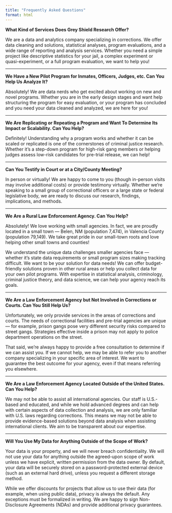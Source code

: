 ```yaml
---
title: "Frequently Asked Questions"
format: html
---
```


**What Kind of Services Does Grey Shield Research Offer?**

We are a data and analytics company specializing in corrections. We offer data cleaning and solutions, statistical analyses, program evaluations, and a wide range of reporting and analysis services. Whether you need a simple project like descriptive statistics for your jail, a complex experiment or quasi-experiment, or a full program evaluation, we want to help you!

---

**We Have a New Pilot Program for Inmates, Officers, Judges, etc. Can You Help Us Analyze It?**

Absolutely! We are data nerds who get excited about working on new and novel programs. Whether you are in the early design stages and want help structuring the program for easy evaluation, or your program has concluded and you need your data cleaned and analyzed, we are here for you!

---

**We Are Replicating or Repeating a Program and Want To Determine Its Impact or Scalability. Can You Help?**

Definitely! Understanding why a program works and whether it can be scaled or replicated is one of the cornerstones of criminal justice research. Whether it’s a step-down program for high-risk gang members or helping judges assess low-risk candidates for pre-trial release, we can help!

---

**Can You Testify in Court or at a City/County Meeting?**

In person or virtually! We are happy to come to you (though in-person visits may involve additional costs) or provide testimony virtually. Whether we’re speaking to a small group of correctional officers or a large state or federal legislative body, we are ready to discuss our research, findings, implications, and methods.

---

**We Are a Rural Law Enforcement Agency. Can You Help?**

Absolutely! We love working with small agencies. In fact, we are proudly located in a small town — Belen, NM (population 7,474), in Valencia County (population 79,149). We take great pride in our small-town roots and love helping other small towns and counties!

We understand the unique data challenges smaller agencies face — whether it’s state data requirements or small program sizes making tracking difficult. We want to be your solution for data needs! We can offer budget-friendly solutions proven in other rural areas or help you collect data for your own pilot programs. With expertise in statistical analysis, criminology, criminal justice theory, and data science, we can help your agency reach its goals.

---

**We Are a Law Enforcement Agency but Not Involved in Corrections or Courts. Can You Still Help Us?**

Unfortunately, we only provide services in the areas of corrections and courts. The needs of correctional facilities and pre-trial agencies are unique — for example, prison gangs pose very different security risks compared to street gangs. Strategies effective inside a prison may not apply to police department operations on the street.  

That said, we’re always happy to provide a free consultation to determine if we can assist you. If we cannot help, we may be able to refer you to another company specializing in your specific area of interest. We want to guarantee the best outcome for your agency, even if that means referring you elsewhere.

---

**We Are a Law Enforcement Agency Located Outside of the United States. Can You Help?**

We may not be able to assist all international agencies. Our staff is U.S.-based and educated, and while we hold advanced degrees and can help with certain aspects of data collection and analysis, we are only familiar with U.S. laws regarding corrections. This means we may not be able to provide evidence-based solutions beyond data analysis when assisting international clients. We aim to be transparent about our expertise.

---

**Will You Use My Data for Anything Outside of the Scope of Work?**

Your data is your property, and we will never breach confidentiality. We will not use your data for anything outside the agreed-upon scope of work unless we have explicit, written permission from the data owner. By default, your data will be securely stored on a password-protected external device (such as an external hard drive), unless you request a different storage method.

While we offer discounts for projects that allow us to use their data (for example, when using public data), privacy is always the default. Any exceptions must be formalized in writing. We are happy to sign Non-Disclosure Agreements (NDAs) and provide additional privacy guarantees.
